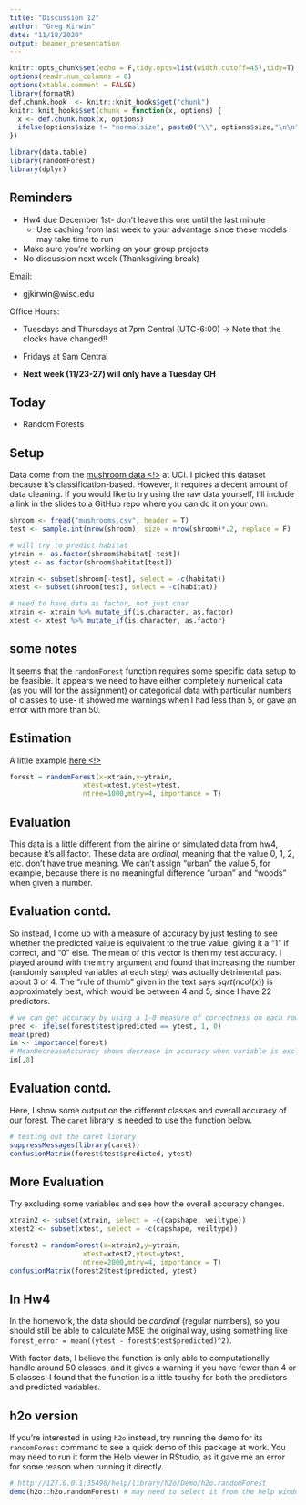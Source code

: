 ```yaml
---
title: "Discussion 12"
author: "Greg Kirwin"
date: "11/18/2020"
output: beamer_presentation
---
```


```r
knitr::opts_chunk$set(echo = F,tidy.opts=list(width.cutoff=45),tidy=T) # allow text wrapping
options(readr.num_columns = 0)
options(xtable.comment = FALSE)
library(formatR)
def.chunk.hook  <- knitr::knit_hooks$get("chunk")
knitr::knit_hooks$set(chunk = function(x, options) {
  x <- def.chunk.hook(x, options)
  ifelse(options$size != "normalsize", paste0("\\", options$size,"\n\n", x, "\n\n \\normalsize"), x)
})

library(data.table)
library(randomForest)
library(dplyr)
```

## Reminders

- Hw4 due December 1st- don't leave this one until the last minute
  - Use caching from last week to your advantage since these models may take time to run
- Make sure you're working on your group projects
- No discussion next week (Thanksgiving break)

Email:

- gjkirwin@wisc.edu

Office Hours:

- Tuesdays and Thursdays at 7pm Central (UTC-6:00) -> Note that the clocks have changed!!
- Fridays at 9am Central

- **Next week (11/23-27) will only have a Tuesday OH**

## Today

- Random Forests

## Setup

Data come from the [mushroom data <!>](https://archive.ics.uci.edu/ml/datasets/mushroom) at UCI. I picked this dataset because it's classification-based. However, it requires a decent amount of data cleaning. If you would like to try using the raw data yourself, I'll include a link in the slides to a GitHub repo where you can do it on your own.

```r
shroom <- fread("mushrooms.csv", header = T)
test <- sample.int(nrow(shroom), size = nrow(shroom)*.2, replace = F)

# will try to predict habitat
ytrain <- as.factor(shroom$habitat[-test])
ytest <- as.factor(shroom$habitat[test])

xtrain <- subset(shroom[-test], select = -c(habitat))
xtest <- subset(shroom[test], select = -c(habitat))

# need to have data as factor, not just char
xtrain <- xtrain %>% mutate_if(is.character, as.factor)
xtest <- xtest %>% mutate_if(is.character, as.factor)
```

## some notes

It seems that the `randomForest` function requires some specific data setup to be feasible. It appears we need to have either completely numerical data (as you will for the assignment) or categorical data with particular numbers of classes to use- it showed me warnings when I had less than 5, or gave an error with more than 50. 

## Estimation

A little example [here <!>](https://www.r-bloggers.com/2018/01/how-to-implement-random-forests-in-r/)

```r
forest = randomForest(x=xtrain,y=ytrain,
                  xtest=xtest,ytest=ytest,
                  ntree=1000,mtry=4, importance = T)
```

## Evaluation

This data is a little different from the airline or simulated data from hw4, because it's all factor. These data are *ordinal*, meaning that the value 0, 1, 2, etc. don't have true meaning. We can't assign "urban" the value 5, for example, because there is no meaningful difference "urban" and "woods" when given a number.

## Evaluation contd.

So instead, I come up with a measure of accuracy by just testing to see whether the predicted value is equivalent to the true value, giving it a "1" if correct, and "0" else. The mean of this vector is then my test accuracy. I played around with the `mtry` argument and found that increasing the number (randomly sampled variables at each step) was actually detrimental past about 3 or 4. The "rule of thumb" given in the text says $sqrt(ncol(x))$ is approximately best, which would be between 4 and 5, since I have 22 predictors.

```r
# we can get accuracy by using a 1-0 measure of correctness on each row's value
pred <- ifelse(forest$test$predicted == ytest, 1, 0)
mean(pred)
im <- importance(forest)
# MeanDecreaseAccuracy shows decrease in accuracy when variable is excluded
im[,8] 
```

## Evaluation contd.

Here, I show some output on the different classes and overall accuracy of our forest. The `caret` library is needed to use the function below.

```r
# testing out the caret library
suppressMessages(library(caret))
confusionMatrix(forest$test$predicted, ytest)
```

## More Evaluation

Try excluding some variables and see how the overall accuracy changes.

```r
xtrain2 <- subset(xtrain, select = -c(capshape, veiltype))
xtest2 <- subset(xtest, select = -c(capshape, veiltype))

forest2 = randomForest(x=xtrain2,y=ytrain,
                  xtest=xtest2,ytest=ytest,
                  ntree=2000,mtry=4, importance = T)
confusionMatrix(forest2$test$predicted, ytest)
```

## In Hw4

In the homework, the data should be *cardinal* (regular numbers), so you should still be able to calculate MSE the original way, using something like `forest_error = mean((ytest - forest$test$predicted)^2)`.

With factor data, I believe the function is only able to computationally handle around 50 classes, and it gives a warning if you have fewer than 4 or 5 classes. I found that the function is a little touchy for both the predictors and predicted variables.

## h2o version

If you're interested in using `h2o` instead, try running the demo for its `randomForest` command to see a quick demo of this package at work. You may need to run it form the Help viewer in RStudio, as it gave me an error for some reason when running it directly.

```r
# http://127.0.0.1:35498/help/library/h2o/Demo/h2o.randomForest
demo(h2o::h2o.randomForest) # may need to select it from the help window
```




